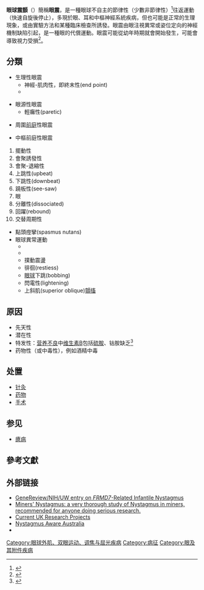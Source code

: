 {{Medical|time=2014-12-14T06:57:14+00:00}}
{{Infobox medical condition
| Name = 眼球震颤
| Image = Optokinetic nystagmus.gif
| Caption = 水平眼球震颤
| DiseasesDB = 23470
| ICD10 = {{ICD10|H|55||h|55}}, {{ICD10|H|81.4||h|80}}
| ICD9 = {{ICD9|379.50}}, {{ICD9|794.14}}
| ICDO = 
| OMIM = 
| MedlinePlus = 003037
| eMedicineSubj = article
| eMedicineTopic = 1199177
| MeshID = D009759
}}

'''眼球震顫'''（{{lang-en|Nystagmus}}）簡稱'''眼震'''，是一種眼球不自主的節律性（少數非節律性）<ref>{{Cite journal |last=Zahn |first=J R |date=1978-07-01 |title=Incidence and characteristics of voluntary nystagmus. |url=https://jnnp.bmj.com/lookup/doi/10.1136/jnnp.41.7.617 |journal=Journal of Neurology, Neurosurgery & Psychiatry |language=en |volume=41 |issue=7 |doi=10.1136/jnnp.41.7.617 |issn=0022-3050 |pmc=PMC493105 |pmid=690639}}</ref>往返運動（快速自旋後停止），多現於眼、耳和中樞神經系統疾病，但也可能是正常的生理現象，或由實驗方法和某種臨床檢查所誘發。眼震由眼注視異常或姿位定向的神經機制缺陷引起，是一種眼的代償運動。眼震可能從幼年時期就會開始發生，可能會導致視力受損<ref name="ANN">{{cite web |date=February 21, 2002 |title=General Information about Nystagmus |url=http://www.nystagmus.org/aboutn.html |publisher=American Nystagmus Network |archive-url=https://web.archive.org/web/20160303220644/http://www.nystagmus.org/aboutn.html |archive-date=2016-03-03 |accessdate=2011-11-09 |dead-url=no}}</ref>。

== 分類 ==
*生理性眼震
**神經-肌肉性，即終末性(end point)
**{{link-en|視動反射|Optokinetic reflex}}

*眼源性眼震
**輕癱性(paretic)

*周圍[[前庭|前庭]]性眼震

*中樞前庭性眼震
#擺動性
#會聚誘發性
#會聚-退縮性
#上跳性(upbeat)
#下跳性(downbeat)
#蹺板性(see-saw)
#眼{{link-en|肌陣攣|myoclonus}}
#分離性(dissociated)
#回躍(rebound)
#交替周期性
*點頭痙攣(spasmus nutans)
*眼球異常運動
**{{link-en|眼陣攣|opsoclonus}}
**{{link-en|辨距障礙|dysmetria}}
**撲動震盪
**徘徊(restiess)
**[[眼球|眼球]]下跳(bobbing)
**閃電性(lightening)
**上斜肌(superior oblique)[[肌肉顫搐|顫搐]]

== 原因 ==
*先天性
*潜在性
*特发性：[[营养不良|营养不良]]中[[维生素B|维生素B]]包括[[硫胺|硫胺]]、钴胺缺乏<ref>{{Cite web |title=Dealing With Dancing Eyes? |url=http://www.drweil.com/drw/u/QAA401094/Dealing-With-Dancing-Eyes.html |url-status=dead |publisher=Ask Dr. Weil |archive-url=https://web.archive.org/web/20160801212848/http://www.drweil.com/drw/u/QAA401094/Dealing-With-Dancing-Eyes.html |archive-date=2016-08-01 |access-date=2015-01-12}}</ref>
*药物性（或中毒性），例如酒精中毒

== 处置 ==
*[[针灸|针灸]]
*[[药物|药物]]
*[[外科学|手术]]

== 参见 ==
* [[癔病|癔病]]

==參考文獻==
{{Reflist}}

== 外部链接 ==
{{wiktionary|眼球震颤}}
* [http://www.ncbi.nlm.nih.gov/books/NBK3822/ GeneReview/NIH/UW entry on ''FRMD7''-Related Infantile Nystagmus] {{Wayback|url=http://www.ncbi.nlm.nih.gov/books/NBK3822/ |date=20211104151625 }}
* [http://digicoll.manoa.hawaii.edu/techreports/PDF/USBM-093.pdf Miners' Nystagmus: a very thorough study of Nystagmus in miners, recommended for anyone doing serious research.] {{Wayback|url=http://digicoll.manoa.hawaii.edu/techreports/PDF/USBM-093.pdf |date=20140413144529 }}
* [https://web.archive.org/web/20111003191331/http://www.nystagmusnet.org/Research.htm Current UK Research Projects]
* [http://www.nystagmusawareaustralia.com/ Nystagmus Aware Australia] {{Wayback|url=http://www.nystagmusawareaustralia.com/ |date=20130517150731 }}
* {{MeshName|Physiologic+Nystagmus}}
{{ICD-10-H1}}

[[Category:眼球外肌、双眼运动、调焦与屈光疾病|Category:眼球外肌、双眼运动、调焦与屈光疾病]]
[[Category:病征|Category:病征]]
[[Category:眼及其附件疾病|Category:眼及其附件疾病]]